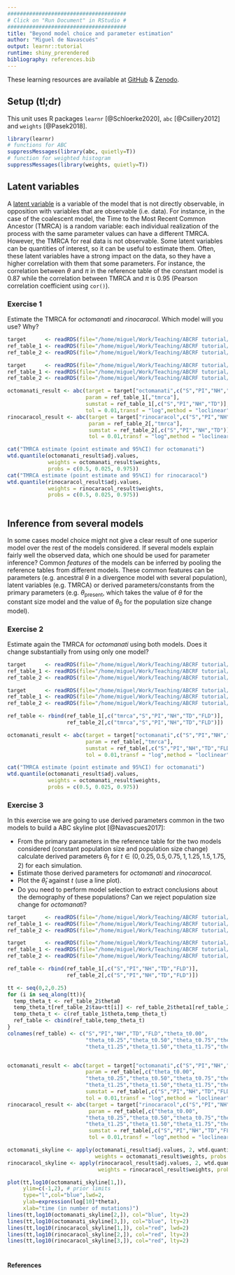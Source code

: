 ```yaml
---
######################################
# Click on "Run Document" in RStudio #
######################################
title: "Beyond model choice and parameter estimation"
author: "Miguel de Navascués"
output: learnr::tutorial
runtime: shiny_prerendered
bibliography: references.bib
---
```


These learning resources are available at [GitHub](https://github.com/mnavascues/ABCRFtutorial) & [Zenodo](http://doi.org/10.5281/zenodo.1435503).

## Setup (tl;dr)

This unit uses R packages `learnr` [@Schloerke2020], `abc` [@Csillery2012] and `weights` [@Pasek2018].

```r
library(learnr)
# functions for ABC
suppressMessages(library(abc, quietly=T))
# function for weighted histogram
suppressMessages(library(weights, quietly=T))
```

## Latent variables

A [latent variable](https://en.wikipedia.org/wiki/Latent_variable) is a variable of the model that is not directly observable, in opposition with variables that are observable (i.e. data). For instance, in the case of the coalescent model, the Time to the Most Recent Common Ancestor (TMRCA) is a random variable: each individual realization of the process with the same parameter values can have a different TMRCA. However, the TMRCA for real data is not observable. Some latent variables can be quantities of interest, so it can be useful to estimate them. Often, these latent variables have a strong impact on the data, so they have a higher correlation with them that some parameters. For instance, the correlation between $\theta$ and $\pi$ in the reference table  of the constant model is 0.87 while the correlation between TMRCA and $\pi$ is 0.95 (Pearson correlation coefficient using `cor()`).

### Exercise 1

Estimate the TMRCA for *octomanati* and *rinocaracol*. Which model will you use? Why?

```r
target      <- readRDS(file="/home/miguel/Work/Teaching/ABCRF tutorial/target.RDS")
ref_table_1 <- readRDS(file="/home/miguel/Work/Teaching/ABCRF tutorial/ref_table_1.RDS")
ref_table_2 <- readRDS(file="/home/miguel/Work/Teaching/ABCRF tutorial/ref_table_2.RDS")


```

```r
target      <- readRDS(file="/home/miguel/Work/Teaching/ABCRF tutorial/target.RDS")
ref_table_1 <- readRDS(file="/home/miguel/Work/Teaching/ABCRF tutorial/ref_table_1.RDS")
ref_table_2 <- readRDS(file="/home/miguel/Work/Teaching/ABCRF tutorial/ref_table_2.RDS")

octomanati_result <- abc(target = target["octomanati",c("S","PI","NH","TD")],
                         param = ref_table_1[,"tmrca"],
                         sumstat = ref_table_1[,c("S","PI","NH","TD")],
                         tol = 0.01,transf = "log",method = "loclinear")
rinocaracol_result <- abc(target = target["rinocaracol",c("S","PI","NH","TD")],
                          param = ref_table_2[,"tmrca"],
                          sumstat = ref_table_2[,c("S","PI","NH","TD")],
                          tol = 0.01,transf = "log",method = "loclinear")

cat("TMRCA estimate (point estimate and 95%CI) for octomanati")
wtd.quantile(octomanati_result$adj.values,
             weights = octomanati_result$weights,
             probs = c(0.5, 0.025, 0.975))
cat("TMRCA estimate (point estimate and 95%CI) for rinocaracol")
wtd.quantile(rinocaracol_result$adj.values,
             weights = rinocaracol_result$weights,
             probs = c(0.5, 0.025, 0.975))
    
```

## Inference from several models

In some cases model choice might not give a clear result of one superior model over the rest of the models considered. If several models explain fairly well the observed data, which one should be used for parameter inference? Common *features* of the models can be inferred by pooling the reference tables from different models. These common features can be parameters (e.g. ancestral $\theta$ in a divergence model with several population), latent variables (e.g. TMRCA) or derived parameters/constants from the primary parameters (e.g. $\theta_{\mathrm{present}}$, which takes the value of $\theta$ for the constant size model and the value of $\theta_0$ for the population size change model).

### Exercise 2

Estimate again the TMRCA for *octomanati* using both models. Does it change substantially from using only one model?

```r
target      <- readRDS(file="/home/miguel/Work/Teaching/ABCRF tutorial/target.RDS")
ref_table_1 <- readRDS(file="/home/miguel/Work/Teaching/ABCRF tutorial/ref_table_1.RDS")
ref_table_2 <- readRDS(file="/home/miguel/Work/Teaching/ABCRF tutorial/ref_table_2.RDS")
```


```r
target      <- readRDS(file="/home/miguel/Work/Teaching/ABCRF tutorial/target.RDS")
ref_table_1 <- readRDS(file="/home/miguel/Work/Teaching/ABCRF tutorial/ref_table_1.RDS")
ref_table_2 <- readRDS(file="/home/miguel/Work/Teaching/ABCRF tutorial/ref_table_2.RDS")

ref_table <- rbind(ref_table_1[,c("tmrca","S","PI","NH","TD","FLD")],
                   ref_table_2[,c("tmrca","S","PI","NH","TD","FLD")])

octomanati_result <- abc(target = target["octomanati",c("S","PI","NH","TD","FLD")],
                         param = ref_table[,"tmrca"],
                         sumstat = ref_table[,c("S","PI","NH","TD","FLD")],
                         tol = 0.01,transf = "log",method = "loclinear")

cat("TMRCA estimate (point estimate and 95%CI) for octomanati")
wtd.quantile(octomanati_result$adj.values,
             weights = octomanati_result$weights,
             probs = c(0.5, 0.025, 0.975))
```

### Exercise 3

In this exercise we are going to use derived parameters common in the two models to build a ABC skyline plot [@Navascues2017]:

* From the primary parameters in the reference table for the two models considered (constant population size and population size change) calculate derived parameters $\theta_t$ for $t\in(0,0.25,0.5,0.75,1,1.25,1.5,1.75,2)$ for each simulation.
* Estimate those derived parameters for *octomanati* and *rinocaracol*.
* Plot the $\hat\theta_t$ against $t$ (use a line plot).
* Do you need to perform model selection to extract conclusions about the demography of these populations? Can we reject population size change for *octomanati*?

```r
target      <- readRDS(file="/home/miguel/Work/Teaching/ABCRF tutorial/target.RDS")
ref_table_1 <- readRDS(file="/home/miguel/Work/Teaching/ABCRF tutorial/ref_table_1.RDS")
ref_table_2 <- readRDS(file="/home/miguel/Work/Teaching/ABCRF tutorial/ref_table_2.RDS")


```

```r
target      <- readRDS(file="/home/miguel/Work/Teaching/ABCRF tutorial/target.RDS")
ref_table_1 <- readRDS(file="/home/miguel/Work/Teaching/ABCRF tutorial/ref_table_1.RDS")
ref_table_2 <- readRDS(file="/home/miguel/Work/Teaching/ABCRF tutorial/ref_table_2.RDS")

ref_table <- rbind(ref_table_1[,c("S","PI","NH","TD","FLD")],
                   ref_table_2[,c("S","PI","NH","TD","FLD")])

tt <- seq(0,2,0.25) 
for (i in seq_along(tt)){
  temp_theta_t <- ref_table_2$theta0
  temp_theta_t[ref_table_2$tau<tt[i]] <- ref_table_2$theta1[ref_table_2$tau<tt[i]]
  temp_theta_t <- c(ref_table_1$theta,temp_theta_t)
  ref_table <- cbind(ref_table,temp_theta_t)
}
colnames(ref_table) <- c("S","PI","NH","TD","FLD","theta_t0.00",
                         "theta_t0.25","theta_t0.50","theta_t0.75","theta_t1.00",
                         "theta_t1.25","theta_t1.50","theta_t1.75","theta_t2.00")


octomanati_result <- abc(target = target["octomanati",c("S","PI","NH","TD","FLD")],
                         param = ref_table[,c("theta_t0.00",
                         "theta_t0.25","theta_t0.50","theta_t0.75","theta_t1.00",
                         "theta_t1.25","theta_t1.50","theta_t1.75","theta_t2.00")],
                         sumstat = ref_table[,c("S","PI","NH","TD","FLD")],
                         tol = 0.01,transf = "log",method = "loclinear")
rinocaracol_result <- abc(target = target["rinocaracol",c("S","PI","NH","TD","FLD")],
                          param = ref_table[,c("theta_t0.00",
                         "theta_t0.25","theta_t0.50","theta_t0.75","theta_t1.00",
                         "theta_t1.25","theta_t1.50","theta_t1.75","theta_t2.00")],
                          sumstat = ref_table[,c("S","PI","NH","TD","FLD")],
                          tol = 0.01,transf = "log",method = "loclinear")

octomanati_skyline <- apply(octomanati_result$adj.values, 2, wtd.quantile,
                            weights = octomanati_result$weights, probs = c(0.5,0.025,0.975))
rinocaracol_skyline <- apply(rinocaracol_result$adj.values, 2, wtd.quantile,
                             weights = rinocaracol_result$weights, probs = c(0.5,0.025,0.975))

plot(tt,log10(octomanati_skyline[1,]),
     ylim=c(-1,2), # prior limits
     type="l",col="blue",lwd=2,
     ylab=expression(log[10]*theta),
     xlab="time (in number of mutations)")
lines(tt,log10(octomanati_skyline[2,]), col="blue", lty=2)
lines(tt,log10(octomanati_skyline[3,]), col="blue", lty=2)
lines(tt,log10(rinocaracol_skyline[1,]), col="red", lwd=2)
lines(tt,log10(rinocaracol_skyline[2,]), col="red", lty=2)
lines(tt,log10(rinocaracol_skyline[3,]), col="red", lty=2)
```

#   

#### References